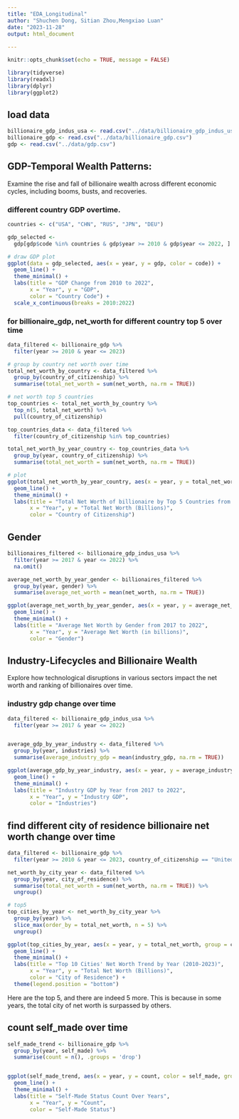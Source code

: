 ```yaml
---
title: "EDA_Longitudinal"
author: "Shuchen Dong, Sitian Zhou,Mengxiao Luan"
date: "2023-11-28"
output: html_document
       
---
```


```r
knitr::opts_chunk$set(echo = TRUE, message = FALSE)

library(tidyverse)
library(readxl)
library(dplyr)
library(ggplot2)
```


## load data
```r
billionaire_gdp_indus_usa <- read.csv("../data/billionaire_gdp_indus_usa.csv")
billionaire_gdp <- read.csv("../data/billionaire_gdp.csv")
gdp <- read.csv("../data/gdp.csv")
```


## GDP-Temporal Wealth Patterns:
Examine the rise and fall of billionaire wealth across different economic cycles, including booms, busts, and recoveries.

### different country GDP overtime.
```r
countries <- c("USA", "CHN", "RUS", "JPN", "DEU")

gdp_selected <- 
  gdp[gdp$code %in% countries & gdp$year >= 2010 & gdp$year <= 2022, ]

# draw GDP plot
ggplot(data = gdp_selected, aes(x = year, y = gdp, color = code)) +
  geom_line() +
  theme_minimal() +
  labs(title = "GDP Change from 2010 to 2022",
       x = "Year", y = "GDP",
       color = "Country Code") +
  scale_x_continuous(breaks = 2010:2022) 

```

### for billionaire_gdp, net_worth for different country top 5 over time
```r
data_filtered <- billionaire_gdp %>%
  filter(year >= 2010 & year <= 2023)

# group by country net worth over time 
total_net_worth_by_country <- data_filtered %>%
  group_by(country_of_citizenship) %>%
  summarise(total_net_worth = sum(net_worth, na.rm = TRUE))

# net worth top 5 countries
top_countries <- total_net_worth_by_country %>%
  top_n(5, total_net_worth) %>%
  pull(country_of_citizenship)

top_countries_data <- data_filtered %>%
  filter(country_of_citizenship %in% top_countries)

total_net_worth_by_year_country <- top_countries_data %>%
  group_by(year, country_of_citizenship) %>%
  summarise(total_net_worth = sum(net_worth, na.rm = TRUE))

# plot
ggplot(total_net_worth_by_year_country, aes(x = year, y = total_net_worth, group = country_of_citizenship, color = country_of_citizenship)) +
  geom_line() +
  theme_minimal() +
  labs(title = "Total Net Worth of billionaire by Top 5 Countries from 2010 to 2023",
       x = "Year", y = "Total Net Worth (Billions)",
       color = "Country of Citizenship")

```

## Gender

```r

billionaires_filtered <- billionaire_gdp_indus_usa %>%
  filter(year >= 2017 & year <= 2022) %>%
  na.omit()

average_net_worth_by_year_gender <- billionaires_filtered %>%
  group_by(year, gender) %>%
  summarise(average_net_worth = mean(net_worth, na.rm = TRUE))

ggplot(average_net_worth_by_year_gender, aes(x = year, y = average_net_worth, color = gender)) +
  geom_line() +
  theme_minimal() +
  labs(title = "Average Net Worth by Gender from 2017 to 2022",
       x = "Year", y = "Average Net Worth (in billions)",
       color = "Gender")

```

## Industry-Lifecycles and Billionaire Wealth 
Explore how technological disruptions in various sectors impact the net worth and ranking of billionaires over time.

### industry gdp change over time
```r

data_filtered <- billionaire_gdp_indus_usa %>%
  filter(year >= 2017 & year <= 2022)


average_gdp_by_year_industry <- data_filtered %>%
  group_by(year, industries) %>%
  summarise(average_industry_gdp = mean(industry_gdp, na.rm = TRUE))

ggplot(average_gdp_by_year_industry, aes(x = year, y = average_industry_gdp, group = industries, color = industries)) +
  geom_line() +
  theme_minimal() +
  labs(title = "Industry GDP by Year from 2017 to 2022",
       x = "Year", y = "Industry GDP",
       color = "Industries")

```


## find different city of residence billionaire net worth change over time
```r

data_filtered <- billionaire_gdp %>%
  filter(year >= 2010 & year <= 2023, country_of_citizenship == "United States")

net_worth_by_city_year <- data_filtered %>%
  group_by(year, city_of_residence) %>%
  summarise(total_net_worth = sum(net_worth, na.rm = TRUE)) %>%
  ungroup()

# top5
top_cities_by_year <- net_worth_by_city_year %>%
  group_by(year) %>%
  slice_max(order_by = total_net_worth, n = 5) %>%
  ungroup()

ggplot(top_cities_by_year, aes(x = year, y = total_net_worth, group = city_of_residence, color = city_of_residence)) +
  geom_line() +
  theme_minimal() +
  labs(title = "Top 10 Cities' Net Worth Trend by Year (2010-2023)",
       x = "Year", y = "Total Net Worth (Billions)",
       color = "City of Residence") +
  theme(legend.position = "bottom")
```
Here are the top 5, and there are indeed 5 more. This is because in some years, the total city of net worth is surpassed by others.


## count self_made over time 
```r

self_made_trend <- billionaire_gdp %>%
  group_by(year, self_made) %>%
  summarise(count = n(), .groups = 'drop')


ggplot(self_made_trend, aes(x = year, y = count, color = self_made, group = self_made)) +
  geom_line() +
  theme_minimal() +
  labs(title = "Self-Made Status Count Over Years",
       x = "Year", y = "Count",
       color = "Self-Made Status")

```



